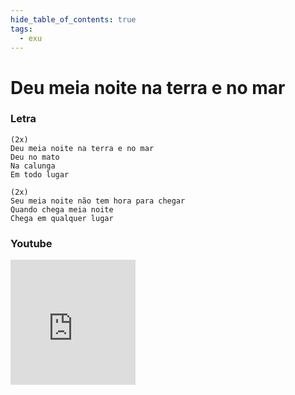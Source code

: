 ```yaml
---
hide_table_of_contents: true
tags:
  - exu
---
```


# Deu meia noite na terra e no mar

### Letra

```text
(2x)
Deu meia noite na terra e no mar
Deu no mato
Na calunga
Em todo lugar

(2x)
Seu meia noite não tem hora para chegar
Quando chega meia noite
Chega em qualquer lugar
```

### Youtube

<iframe
  width="200"
  height="200"
  src="https://www.youtube.com/embed/b4IjfSQ_q9M"
  title="YouTube video player"
  frameborder="0"
  allow="accelerometer; autoplay; clipboard-write; encrypted-media; gyroscope; picture-in-picture; web-share"
  referrerpolicy="strict-origin-when-cross-origin"
  allowfullscreen
></iframe>
